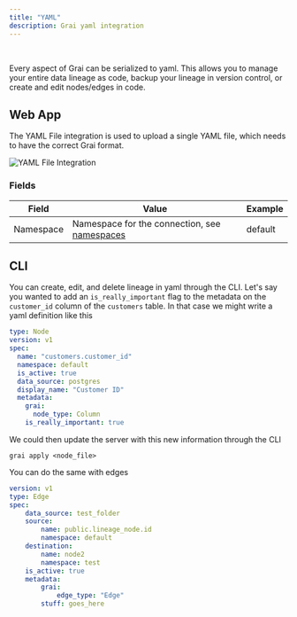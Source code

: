 ```yaml
---
title: "YAML"
description: Grai yaml integration
---
```



<br />
<YamlLogoIcon width={120} height={120} />

Every aspect of Grai can be serialized to yaml.
This allows you to manage your entire data lineage as code, backup your lineage in version control, or create and edit nodes/edges in code.

## Web App

The YAML File integration is used to upload a single YAML file, which needs to have the correct Grai format.

<Image
  src="/images/docs/core/integrations/yaml-file.png"
  height={600}
  width={1200}
  alt="YAML File Integration"
/>

### Fields

| Field     | Value                                                               | Example |
| --------- | ------------------------------------------------------------------- | ------- |
| Namespace | Namespace for the connection, see [namespaces](/concepts/namespace) | default |

## CLI

You can create, edit, and delete lineage in yaml through the CLI.
Let's say you wanted to add an `is_really_important` flag to the metadata on the `customer_id` column of the `customers` table.
In that case we might write a yaml definition like this

```yaml copy
type: Node
version: v1
spec:
  name: "customers.customer_id"
  namespace: default
  is_active: true
  data_source: postgres
  display_name: "Customer ID"
  metadata:
    grai:
      node_type: Column
    is_really_important: true
```

We could then update the server with this new information through the CLI

```shell copy
grai apply <node_file>
```

You can do the same with edges

```yaml copy
version: v1
type: Edge
spec:
    data_source: test_folder
    source:
        name: public.lineage_node.id
        namespace: default
    destination:
        name: node2
        namespace: test
    is_active: true
    metadata:
        grai:
            edge_type: "Edge"
        stuff: goes_here
```

